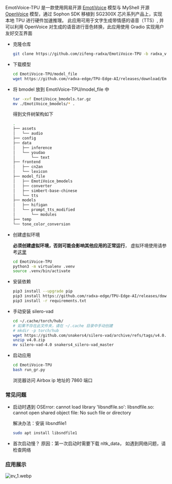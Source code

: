 EmotiVoice-TPU 是一款使用网易开源 [EmotiVoice](https://github.com/netease-youdao/EmotiVoice) 模型与 MyShell 开源 [OpenVoice](https://github.com/myshell-ai/OpenVoice) 模型，通过 Sophon SDK 移植到 SG2300X 芯片系列产品上，实现本地 TPU 进行硬件加速推理。
此应用可用于文字生成带情感的语音（TTS）, 并可以利用 OpenVoice 对生成的语音进行音色转换，此应用使用 Gradio 实现用户友好交互界面

- 克隆仓库

  ```bash
  git clone https://github.com/zifeng-radxa/EmotiVoice-TPU -b radxa_v0.1.2
  ```

- 下载模型

  ```bash
  cd EmotiVoice-TPU/model_file
  wget https://github.com/radxa-edge/TPU-Edge-AI/releases/download/EmotiVoice/EmotiVoice_bmodels.tar.gz
  ```

- 将 bmodel 放到 EmotiVoice-TPU/model_file 中

  ```bash
  tar -xvf EmotiVoice_bmodels.tar.gz
  mv ./EmotiVoice_bmodels/* .
  ```

  得到文件树架构如下

  ```bash
  .
  ├── assets
  │   └── audio
  ├── config
  ├── data
  │   ├── inference
  │   └── youdao
  │       └── text
  ├── frontend
  │   ├── cn2an
  │   └── lexicon
  ├── model_file
  │   ├── EmotiVoice_bmodels
  │   ├── converter
  │   ├── simbert-base-chinese
  │   └── tts
  ├── models
  │   ├── hifigan
  │   └── prompt_tts_modified
  │       └── modules
  ├── temp
  └── tone_color_conversion
  ```

- 创建虚拟环境

  **必须创建虚拟环境，否则可能会影响其他应用的正常运行**， 虚拟环境使用请参考[这里](../app-development/virtualenv_usage)

  ```bash
  cd EmotiVoice-TPU
  python3 -m virtualenv .venv
  source .venv/bin/activate
  ```

- 安装依赖

  ```bash
  pip3 install --upgrade pip
  pip3 install https://github.com/radxa-edge/TPU-Edge-AI/releases/download/v0.1.0/tpu_perf-1.2.31-py3-none-manylinux2014_aarch64.whl
  pip3 install -r requirements.txt
  ```

- 手动安装 silero-vad

  ```bash
  cd ~/.cache/torch/hub/
  # 如果不存在此文件夹，请在 ~/.cache 目录中手动创建
  # mkdir -p torch/hub
  wget https://github.com/snakers4/silero-vad/archive/refs/tags/v4.0.zip
  unzip v4.0.zip
  mv silero-vad-4.0 snakers4_silero-vad_master
  ```

- 启动应用
  ```bash
  cd EmotiVoice-TPU
  bash run_gr.py
  ```
  浏览器访问 Airbox ip 地址的 7860 端口

### 常见问题

- 启动时遇到 OSError: cannot load library 'libsndfile.so': libsndfile.so: cannot open shared object file: No such file or directory

  解决办法：安装 libsndfile1

  ```bash
  sudo apt install libsndfile1
  ```

- 首次启动慢？
  原因：第一次启动时需要下载 nltk_data， 如遇到网络问题，请检查网络

### 应用展示
![ev_1.webp](/img/general-tutorial/tpu_ai/ev_1.webp)

